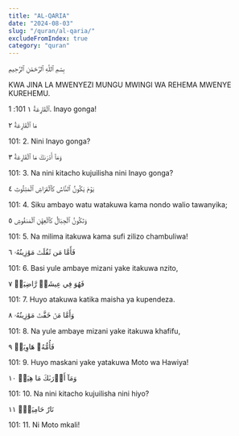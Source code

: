 ```yaml
---
title: "AL-QARIA"
date: "2024-08-03"
slug: "/quran/al-qaria/"
excludeFromIndex: true
category: "quran"
---
```

بِسۡمِ ٱللَّهِ ٱلرَّحۡمَٰنِ ٱلرَّحِيمِ 

KWA JINA LA MWENYEZI MUNGU MWINGI WA REHEMA MWENYE KUREHEMU.

ٱلۡقَارِعَةُ ١ 
101: 1. Inayo gonga! 

مَا ٱلۡقَارِعَةُ ٢ 

101: 2. Nini Inayo gonga? 

وَمَآ أَدۡرَىٰكَ مَا ٱلۡقَارِعَةُ ٣ 

101: 3. Na nini kitacho kujuilisha nini Inayo gonga? 

يَوۡمَ يَكُونُ ٱلنَّاسُ كَٱلۡفَرَاشِ ٱلۡمَبۡثُوثِ ٤ 

101: 4. Siku ambayo watu watakuwa kama nondo walio tawanyika; 

وَتَكُونُ ٱلۡجِبَالُ كَٱلۡعِهۡنِ ٱلۡمَنفُوشِ ٥ 

101: 5. Na milima itakuwa kama sufi zilizo chambuliwa! 

فَأَمَّا مَن ثَقُلَتۡ مَوَٰزِينُهُۥ ٦ 

101: 6. Basi yule ambaye mizani yake itakuwa nzito, 

فَهُوَ فِي عِيشَةٖ رَّاضِيَةٖ ٧ 

101: 7. Huyo atakuwa katika maisha ya kupendeza. 

وَأَمَّا مَنۡ خَفَّتۡ مَوَٰزِينُهُۥ ٨ 

101: 8. Na yule ambaye mizani yake itakuwa khafifu, 

فَأُمُّهُۥ هَاوِيَةٞ ٩ 

101: 9. Huyo maskani yake yatakuwa Moto wa Hawiya! 

وَمَآ أَدۡرَىٰكَ مَا هِيَهۡ ١٠ 

101: 10. Na nini kitacho kujuilisha nini hiyo? 

نَارٌ حَامِيَةُۢ ١١ 

101: 11. Ni Moto mkali! 



